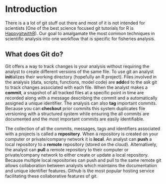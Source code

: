 # Introduction

There is a a lot of git stuff out there and most of it is not intended for scientists (One of the best science focused git tutorials for R is [HappygitwithR](https://happygitwithr.com/)). Our goal to amalgamate the most common techniques in scientific analysis into one workflow that is specific for fisheries analysis.

## What does Git do?

Git offers a way to track changes is your analysis without requiring the analyst to create different versions of the same file. To use git an analyst **init**ializes their working directory (hopefully an R project). Files involved in the analysis (data, scripts, functions, model code) are **add**ed to the ask git to track changes associated with each file. When the analyst makes a **commit**, a snapshot of all tracked files at a specific point in time are recorded along with a message describing the commit and a automatically assigned a unique identifier. The analysis can also **tag** important commits. Because you can **checkout** prior commits this system duplicates file versioning with a structured system while ensuring the all commits are documented and the most important commits are easily identifiable.

The collection of all the commits, messages, tags and identifiers associated with a projects is called a **repository**. When a repository is created on your computer or private/company network it is **local**. An analyst can **push** a local repository to a **remote** repository (stored on the cloud). Alternatively, the analyst can **pull** a remote repository to their computer or private/company network to either create or update a local repository. Because multiple local repositories can push and pull to the same remote git allows collaboration between analysts which maintains the documentation and unique identifier features. Github is the most popular hosting service facilitating these collaborative features of git.
